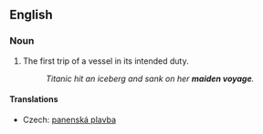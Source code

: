 ==English==

===Noun===
{{en-noun|sg=[[maiden]] [[voyage]]}}

# {{nautical}} The first trip of a vessel in its intended duty.
#:''Titanic hit an iceberg and sank on her '''maiden voyage'''.''

====Translations====
{{trans-top|first trip of a vessel}}
* Czech: [[panenská plavba]] {{f}}
{{trans-mid}}
{{trans-bottom}}